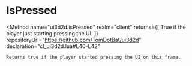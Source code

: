 

# IsPressed
<Method
	name="ui3d2d.isPressed"
	realm="client"
	returns={[
		<ReturnValue type="boolean">True if the player just starting pressing the UI.</ReturnValue>
	]}
	repositoryUrl="https://github.com/TomDotBat/ui3d2d"
	declaration="cl_ui3d2d.lua#L40-L42"
>
	Returns true if the player started pressing the UI on this frame.
</Method>
